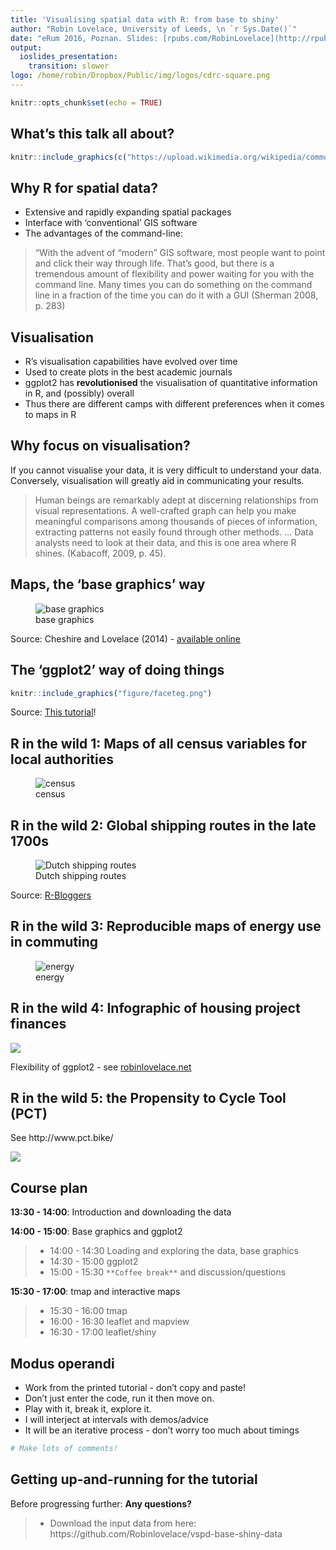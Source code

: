 ```yaml
---
title: 'Visualising spatial data with R: from base to shiny'
author: "Robin Lovelace, University of Leeds, \n `r Sys.Date()`"
date: "eRum 2016, Poznan. Slides: [rpubs.com/RobinLovelace](http://rpubs.com/RobinLovelace)"
output:
  ioslides_presentation:
    transition: slower
logo: /home/robin/Dropbox/Public/img/logos/cdrc-square.png
---
```


```r
knitr::opts_chunk$set(echo = TRUE)
```

## What's this talk all about?

```r
knitr::include_graphics(c("https://upload.wikimedia.org/wikipedia/commons/thumb/2/27/Snow-cholera-map-1.jpg/300px-Snow-cholera-map-1.jpg", "https://upload.wikimedia.org/wikipedia/commons/thumb/0/00/Chol_an.gif/300px-Chol_an.gif"))
```

## Why R for spatial data?

- Extensive and rapidly expanding spatial packages
- Interface with 'conventional' GIS software
- The advantages of the command-line:

> "With the advent of “modern” GIS software, most people want 
> to point and click their way through life.
> That’s good, but there is a tremendous amount of 
> flexibility and power waiting for you with the command
> line. Many times you can do something on the command
> line in a fraction of the time you can do it with
> a GUI (Sherman 2008, p. 283)

## Visualisation

- R's visualisation capabilities have evolved over time
- Used to create plots in the best academic journals
- ggplot2 has **revolutionised** the visualisation of quantitative 
information in R, and (possibly) overall
- Thus there are different camps with different preferences when it comes to maps in R

## Why focus on visualisation?

If you cannot visualise your data, it is very difficult to understand your data. 
Conversely, visualisation will greatly aid in communicating your results.

> Human beings are remarkably adept at discerning relationships from visual
> representations. A well-crafted graph can help you make meaningful comparisons among thousands of pieces of information, extracting patterns not easily found through other methods. ... Data analysts need to look at their data, and this is one area where R shines.
(Kabacoff, 2009, p. 45).

## Maps, the 'base graphics' way

![base graphics](figure/Choropleth_map_of_number_of_transport_nodes_in_London_boroughs.png)

Source: Cheshire and Lovelace (2014) - [available online](https://github.com/geocomPP/sdvwR)

## The 'ggplot2' way of doing things

<!-- ![ggplot2 way](figure/faceteg.png) -->

```r
knitr::include_graphics("figure/faceteg.png")
```


Source: [This tutorial](https://github.com/Robinlovelace/Creating-maps-in-R)!

## R in the wild 1: Maps of all census variables for local authorities

![census](figure/single.png)

## R in the wild 2: Global shipping routes in the late 1700s

![Dutch shipping routes](figure/dutch_shipping1750_1800.png)

Source: [R-Bloggers](http://www.r-bloggers.com/mapped-british-and-spanish-shipping-1750-1800/)

## R in the wild 3: Reproducible maps of energy use in commuting

![energy](figure/engenergy.png)


## R in the wild 4: Infographic of housing project finances

<!--
![infog](https://raw.github.com/Robinlovelace/robinlovelace.github.io/master/figure/unnamed-chunk-53.png)
-->

<div style="float:center"><img src="https://raw.github.com/Robinlovelace/robinlovelace.github.io/master/figure/unnamed-chunk-53.png" /></div>

Flexibility of ggplot2 - see [robinlovelace.net](http://robinlovelace.net/r/2013/12/27/coxcomb-plots-spiecharts-R.html)

## R in the wild 5: the Propensity to Cycle Tool (PCT)

See http://www.pct.bike/

[![](https://github.com/npct/pct/raw/master/figures/rnet-leeds-base-to-godutch.png)](https://github.com/npct/pct/raw/master/figures/rnet-leeds-base-to-godutch.png)

## Course plan

**13:30 - 14:00**: Introduction and downloading the data 

**14:00 - 15:00**: Base graphics and ggplot2

> - 14:00 - 14:30 Loading and exploring the data, base graphics
> - 14:30 - 15:00 ggplot2
> - 15:00 - 15:30 `**Coffee break**` and discussion/questions

**15:30 - 17:00**: tmap and interactive maps

> - 15:30 - 16:00 tmap
> - 16:00 - 16:30 leaflet and mapview
> - 16:30 - 17:00 leaflet/shiny

## Modus operandi

- Work from the printed tutorial - don't copy and paste!
- Don't just enter the code, run it then move on.
- Play with it, break it, explore it.
- I will interject at intervals with demos/advice
- It will be an iterative process - don't worry too much about timings

```r
# Make lots of comments!
```


## Getting up-and-running for the tutorial

Before progressing further: **Any questions?**

  > - Download the input data from here:  https://github.com/Robinlovelace/vspd-base-shiny-data
